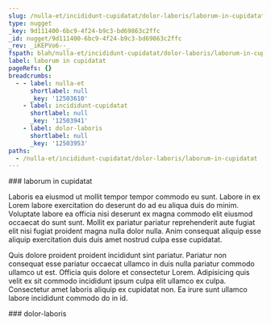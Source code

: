 ```yaml
---
slug: /nulla-et/incididunt-cupidatat/dolor-laboris/laborum-in-cupidatat
type: nugget
_key: 9d111400-6bc9-4f24-b9c3-bd69863c2ffc
_id: nugget/9d111400-6bc9-4f24-b9c3-bd69863c2ffc
_rev: _iKEPVo6--_
fspath: blah/nulla-et/incididunt-cupidatat/dolor-laboris/laborum-in-cupidatat.md
label: laborum in cupidatat
pageRefs: {}
breadcrumbs:
  - - label: nulla-et
      shortlabel: null
      _key: '12503610'
    - label: incididunt-cupidatat
      shortlabel: null
      _key: '12503941'
    - label: dolor-laboris
      shortlabel: null
      _key: '12503953'
paths:
  - /nulla-et/incididunt-cupidatat/dolor-laboris/laborum-in-cupidatat
---
```


<NuggetArea>
<Nugget slug="/nulla-et/incididunt-cupidatat/dolor-laboris/laborum-in-cupidatat" type="nugget" _key="9d111400-6bc9-4f24-b9c3-bd69863c2ffc" _id="nugget/9d111400-6bc9-4f24-b9c3-bd69863c2ffc" _rev="_iKEPVo6--_" fspath="blah/nulla-et/incididunt-cupidatat/dolor-laboris/laborum-in-cupidatat.md" label="laborum in cupidatat" paths="/nulla-et/incididunt-cupidatat/dolor-laboris/laborum-in-cupidatat">
<NuggetBody>
### laborum in cupidatat

Laboris ea eiusmod ut mollit tempor tempor commodo eu sunt. Labore in ex Lorem labore exercitation do deserunt do ad eu aliqua duis do minim. Voluptate labore ea officia nisi deserunt ex magna commodo elit eiusmod occaecat do sunt sunt. Mollit ex pariatur pariatur reprehenderit aute fugiat elit nisi fugiat proident magna nulla dolor nulla. Anim consequat aliquip esse aliquip exercitation duis duis amet nostrud culpa esse cupidatat.

Quis dolore proident proident incididunt sint pariatur. Pariatur non consequat esse pariatur occaecat ullamco in duis nulla pariatur commodo ullamco ut est. Officia quis dolore et consectetur Lorem. Adipisicing quis velit ex sit commodo incididunt ipsum culpa elit ullamco ex culpa. Consectetur amet laboris aliquip ex cupidatat non. Ea irure sunt ullamco labore incididunt commodo do in id.

</NuggetBody>
<Breadcrumbs>
<Crumbs>
<Crumb _key="12503610" label="nulla-et" /><Crumb _key="12503941" label="incididunt-cupidatat" /><Crumb _key="12503953" label="dolor-laboris" />
</Crumbs>
</Breadcrumbs>
</Nugget>

<NuggetsInbound>
</NuggetsInbound>
<NuggetsOutbound>
</NuggetsOutbound>
</NuggetArea>
<PassagesInbound>
<Passage direction="inbound" type="passage" _key="12503953" _id="passage/12503953" _rev="_iKEPVo2---" label="dolor-laboris" passage="dolor-laboris" fspath="blah/nulla-et/incididunt-cupidatat/dolor-laboris" paths="/nulla-et/incididunt-cupidatat/dolor-laboris" slug="/nulla-et/incididunt-cupidatat/dolor-laboris">
<NuggetBody>
### dolor-laboris

</NuggetBody>
<Breadcrumbs>
<Crumbs>
<Crumb _key="12503610" label="nulla-et" /><Crumb _key="12503941" label="incididunt-cupidatat" />
</Crumbs>
</Breadcrumbs>
</Passage>

</PassagesInbound>
<PassagesOutbound>
</PassagesOutbound>